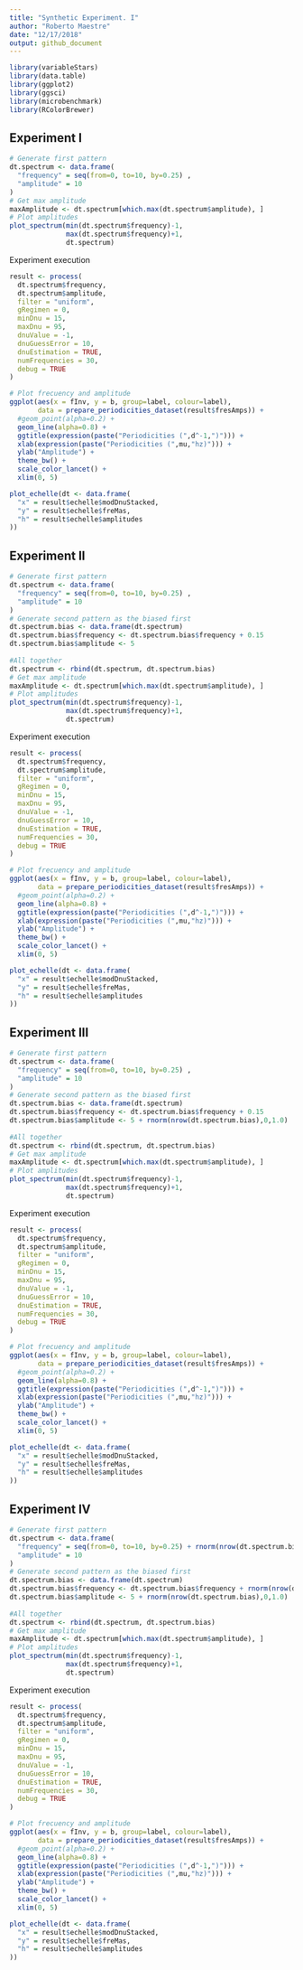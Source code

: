 ```yaml
---
title: "Synthetic Experiment. I"
author: "Roberto Maestre"
date: "12/17/2018"
output: github_document
---
```


```r
library(variableStars)
library(data.table)
library(ggplot2)
library(ggsci)
library(microbenchmark)
library(RColorBrewer)
```


## Experiment I

```r
# Generate first pattern
dt.spectrum <- data.frame(
  "frequency" = seq(from=0, to=10, by=0.25) ,
  "amplitude" = 10
)
# Get max amplitude
maxAmplitude <- dt.spectrum[which.max(dt.spectrum$amplitude), ]
# Plot amplitudes
plot_spectrum(min(dt.spectrum$frequency)-1,
              max(dt.spectrum$frequency)+1,
              dt.spectrum)
```

Experiment execution

```r
result <- process(
  dt.spectrum$frequency,
  dt.spectrum$amplitude,
  filter = "uniform",
  gRegimen = 0,
  minDnu = 15,
  maxDnu = 95,
  dnuValue = -1,
  dnuGuessError = 10,
  dnuEstimation = TRUE,
  numFrequencies = 30,
  debug = TRUE
)
```


```r
# Plot frecuency and amplitude
ggplot(aes(x = fInv, y = b, group=label, colour=label), 
       data = prepare_periodicities_dataset(result$fresAmps)) +
  #geom_point(alpha=0.2) +
  geom_line(alpha=0.8) +
  ggtitle(expression(paste("Periodicities (",d^-1,")"))) +
  xlab(expression(paste("Periodicities (",mu,"hz)"))) +
  ylab("Amplitude") +
  theme_bw() + 
  scale_color_lancet() +
  xlim(0, 5)
```


```r
plot_echelle(dt <- data.frame(
  "x" = result$echelle$modDnuStacked,
  "y" = result$echelle$freMas,
  "h" = result$echelle$amplitudes
))
```














## Experiment II

```r
# Generate first pattern
dt.spectrum <- data.frame(
  "frequency" = seq(from=0, to=10, by=0.25) ,
  "amplitude" = 10
)
# Generate second pattern as the biased first
dt.spectrum.bias <- data.frame(dt.spectrum)
dt.spectrum.bias$frequency <- dt.spectrum.bias$frequency + 0.15
dt.spectrum.bias$amplitude <- 5
  
#All together
dt.spectrum <- rbind(dt.spectrum, dt.spectrum.bias)
# Get max amplitude
maxAmplitude <- dt.spectrum[which.max(dt.spectrum$amplitude), ]
# Plot amplitudes
plot_spectrum(min(dt.spectrum$frequency)-1,
              max(dt.spectrum$frequency)+1,
              dt.spectrum)
```

Experiment execution

```r
result <- process(
  dt.spectrum$frequency,
  dt.spectrum$amplitude,
  filter = "uniform",
  gRegimen = 0,
  minDnu = 15,
  maxDnu = 95,
  dnuValue = -1,
  dnuGuessError = 10,
  dnuEstimation = TRUE,
  numFrequencies = 30,
  debug = TRUE
)
```


```r
# Plot frecuency and amplitude
ggplot(aes(x = fInv, y = b, group=label, colour=label), 
       data = prepare_periodicities_dataset(result$fresAmps)) +
  #geom_point(alpha=0.2) +
  geom_line(alpha=0.8) +
  ggtitle(expression(paste("Periodicities (",d^-1,")"))) +
  xlab(expression(paste("Periodicities (",mu,"hz)"))) +
  ylab("Amplitude") +
  theme_bw() + 
  scale_color_lancet() +
  xlim(0, 5)
```


```r
plot_echelle(dt <- data.frame(
  "x" = result$echelle$modDnuStacked,
  "y" = result$echelle$freMas,
  "h" = result$echelle$amplitudes
))
```










## Experiment III

```r
# Generate first pattern
dt.spectrum <- data.frame(
  "frequency" = seq(from=0, to=10, by=0.25) ,
  "amplitude" = 10
)
# Generate second pattern as the biased first
dt.spectrum.bias <- data.frame(dt.spectrum)
dt.spectrum.bias$frequency <- dt.spectrum.bias$frequency + 0.15
dt.spectrum.bias$amplitude <- 5 + rnorm(nrow(dt.spectrum.bias),0,1.0)
  
#All together
dt.spectrum <- rbind(dt.spectrum, dt.spectrum.bias)
# Get max amplitude
maxAmplitude <- dt.spectrum[which.max(dt.spectrum$amplitude), ]
# Plot amplitudes
plot_spectrum(min(dt.spectrum$frequency)-1,
              max(dt.spectrum$frequency)+1,
              dt.spectrum)
```

Experiment execution

```r
result <- process(
  dt.spectrum$frequency,
  dt.spectrum$amplitude,
  filter = "uniform",
  gRegimen = 0,
  minDnu = 15,
  maxDnu = 95,
  dnuValue = -1,
  dnuGuessError = 10,
  dnuEstimation = TRUE,
  numFrequencies = 30,
  debug = TRUE
)
```


```r
# Plot frecuency and amplitude
ggplot(aes(x = fInv, y = b, group=label, colour=label), 
       data = prepare_periodicities_dataset(result$fresAmps)) +
  #geom_point(alpha=0.2) +
  geom_line(alpha=0.8) +
  ggtitle(expression(paste("Periodicities (",d^-1,")"))) +
  xlab(expression(paste("Periodicities (",mu,"hz)"))) +
  ylab("Amplitude") +
  theme_bw() + 
  scale_color_lancet() +
  xlim(0, 5)
```


```r
plot_echelle(dt <- data.frame(
  "x" = result$echelle$modDnuStacked,
  "y" = result$echelle$freMas,
  "h" = result$echelle$amplitudes
))
```











## Experiment IV

```r
# Generate first pattern
dt.spectrum <- data.frame(
  "frequency" = seq(from=0, to=10, by=0.25) + rnorm(nrow(dt.spectrum.bias),0,0.1) ,
  "amplitude" = 10
)
# Generate second pattern as the biased first
dt.spectrum.bias <- data.frame(dt.spectrum)
dt.spectrum.bias$frequency <- dt.spectrum.bias$frequency + rnorm(nrow(dt.spectrum.bias),0,0.1)
dt.spectrum.bias$amplitude <- 5 + rnorm(nrow(dt.spectrum.bias),0,1.0)
  
#All together
dt.spectrum <- rbind(dt.spectrum, dt.spectrum.bias)
# Get max amplitude
maxAmplitude <- dt.spectrum[which.max(dt.spectrum$amplitude), ]
# Plot amplitudes
plot_spectrum(min(dt.spectrum$frequency)-1,
              max(dt.spectrum$frequency)+1,
              dt.spectrum)
```

Experiment execution

```r
result <- process(
  dt.spectrum$frequency,
  dt.spectrum$amplitude,
  filter = "uniform",
  gRegimen = 0,
  minDnu = 15,
  maxDnu = 95,
  dnuValue = -1,
  dnuGuessError = 10,
  dnuEstimation = TRUE,
  numFrequencies = 30,
  debug = TRUE
)
```


```r
# Plot frecuency and amplitude
ggplot(aes(x = fInv, y = b, group=label, colour=label), 
       data = prepare_periodicities_dataset(result$fresAmps)) +
  #geom_point(alpha=0.2) +
  geom_line(alpha=0.8) +
  ggtitle(expression(paste("Periodicities (",d^-1,")"))) +
  xlab(expression(paste("Periodicities (",mu,"hz)"))) +
  ylab("Amplitude") +
  theme_bw() + 
  scale_color_lancet() +
  xlim(0, 5)
```


```r
plot_echelle(dt <- data.frame(
  "x" = result$echelle$modDnuStacked,
  "y" = result$echelle$freMas,
  "h" = result$echelle$amplitudes
))
```

